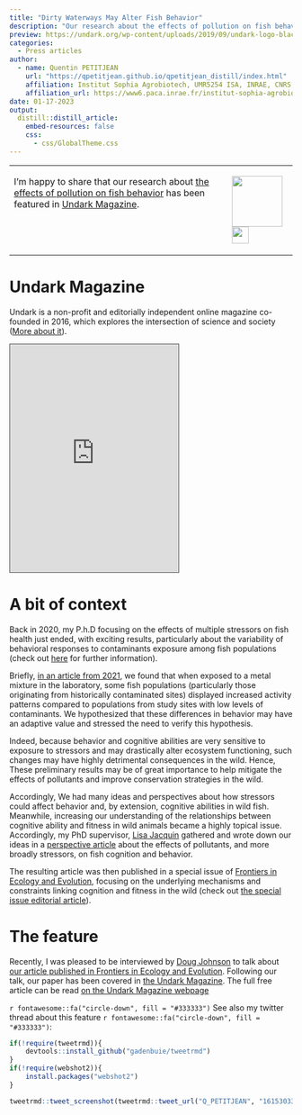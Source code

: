 ```yaml
---
title: "Dirty Waterways May Alter Fish Behavior"
description: "Our research about the effects of pollution on fish behavior has been covered in Undark Magazine."
preview: https://undark.org/wp-content/uploads/2019/09/undark-logo-black@2x.png 
categories:
  - Press articles
author:
  - name: Quentin PETITJEAN
    url: "https://qpetitjean.github.io/qpetitjean_distill/index.html"
    affiliation: Institut Sophia Agrobiotech, UMR5254 ISA, INRAE, CNRS, Université Côte d’Azur, Sophia-Antipolis, France.
    affiliation_url: https://www6.paca.inrae.fr/institut-sophia-agrobiotech
date: 01-17-2023
output:
  distill::distill_article:
    embed-resources: false
    css:
      - css/GlobalTheme.css
---
```

<table style="border: none; width='100%';">
  <tr>
    <td style="width: 70%; vertical-align: top;">
<p class="plain-text">
I'm happy to share that our research about <a href='https://www.frontiersin.org/articles/10.3389/fevo.2020.00086/full'>the effects of pollution on fish behavior</a> has been featured in <a href='https://undark.org/'>Undark Magazine</a>.</p> 

</td>
    <td style="width: 20%; vertical-align: top;">
<a title="https://undark.org/" href='https://undark.org/'>
<div id="container" >
  <img src="https://undark.org/wp-content/themes/undark-theme-2019/assets/img/u-outline@2x.png" style=" height: 90px; left: 45px; top: -20px;"/>
  <img src="https://undark.org/wp-content/uploads/2019/09/undark-logo-black@2x.png" style=" height: 30px; left: -5px; top: 5px;"/>
</div></a>
</td>
  </tr>
</table>

# Undark Magazine
   
<p class="plain-text">
Undark is a non-profit and editorially independent online magazine co-founded in 2016, which explores the intersection of science and society (<a href='https://undark.org/who-is-undark/'>More about it</a>).</p> 


<a title="https://undark.org/" href='https://undark.org/'>
<div class="avoid-clicks">
<iframe src="https://undark.org/" height="405px" style="border: 1px solid #464646;" allowfullscreen allow="autoplay" scrolling="no"></iframe></div>
</a>

# A bit of context

<p class="plain-text">
Back in 2020, my P.h.D focusing on the effects of multiple stressors on fish health just ended, with exciting results, particularly about the variability of behavioral responses to contaminants exposure among fish populations (check out <a href='https://qpetitjean.github.io/qpetitjean_distill/publications.html#section'>here</a> for further information).</p> 
<p class="plain-text">
Briefly, <a href='https://www.sciencedirect.com/science/article/pii/S0269749120367312'>in an article from 2021</a>, we found that when exposed to a metal mixture in the laboratory, some fish populations (particularly those originating from historically contaminated sites) displayed increased activity patterns compared to populations from study sites with low levels of contaminants. We hypothesized that these differences in behavior may have an adaptive value and stressed the need to verify this hypothesis.</p>  
<p class="plain-text">
Indeed, because behavior and cognitive abilities are very sensitive to exposure to stressors and may drastically alter ecosystem functioning, such changes may have highly detrimental consequences in the wild. Hence, These preliminary results may be of great importance to help mitigate the effects of pollutants and improve conservation strategies in the wild.</p> 
<p class="plain-text">
Accordingly, We had many ideas and perspectives about how stressors could affect behavior and, by extension, cognitive abilities in wild fish. Meanwhile, increasing our understanding of the relationships between cognitive ability and fitness in wild animals became a highly topical issue. Accordingly, my PhD supervisor, <a href='https://sites.google.com/site/jacquinlisa2'>Lisa Jacquin</a> gathered and wrote down our ideas in a <a href='https://www.frontiersin.org/articles/10.3389/fevo.2020.00086/full'>perspective article</a> about the effects of pollutants, and more broadly stressors, on fish cognition and behavior.</p>  
<p class="plain-text">
The resulting article was then published in a special issue of <a href='https://www.frontiersin.org/journals/ecology-and-evolution'>Frontiers in Ecology and Evolution</a>, focusing on the underlying mechanisms and constraints linking cognition and fitness in the wild (check out <a href='https://www.frontiersin.org/articles/10.3389/fevo.2022.1113701/full'>the special issue editorial article</a>).</p> 

# The feature

<p class="plain-text">
Recently, I was pleased to be interviewed by <a href='https://twitter.com/DougcJohnson'>Doug Johnson</a> to talk about <a href='https://www.frontiersin.org/articles/10.3389/fevo.2020.00086/full'>our article published in Frontiers in Ecology and Evolution</a>.
Following our talk, our paper has been covered in <a href='https://undark.org/'>the Undark Magazine</a>. 
The full free article can be read <a href='https://undark.org/2023/01/16/dirty-waterways-may-alter-fish-behavior/'>on the Undark Magazine webpage</a></p> 

`r fontawesome::fa("circle-down", fill = "#333333")` See also my twitter thread about this feature `r fontawesome::fa("circle-down", fill = "#333333")`: <br/> 

 <a title="https://twitter.com/Q_PETITJEAN/status/1615303376824139776" href='https://twitter.com/Q_PETITJEAN/status/1615303376824139776'>
```r
if(!require(tweetrmd)){
    devtools::install_github("gadenbuie/tweetrmd")
}
if(!require(webshot2)){
    install.packages("webshot2")
}

tweetrmd::tweet_screenshot(tweetrmd::tweet_url("Q_PETITJEAN", "1615303376824139776"))
```
</a>
